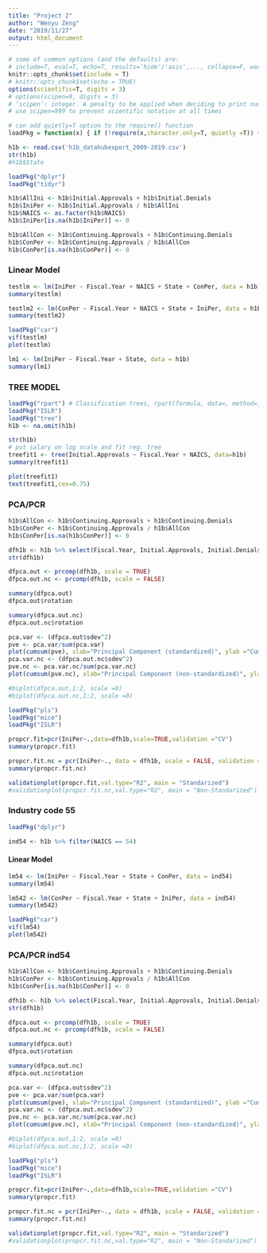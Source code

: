 ---
title: "Project 2"
author: "Wenyu Zeng"
date: "2019/11/27"
output: html_document
---

```{r setup, include=FALSE}
# some of common options (and the defaults) are: 
# include=T, eval=T, echo=T, results='hide'/'asis',..., collapse=F, warning=T, message=T, error=T, cache=T, fig.width=6, fig.height=4, fig.dim=c(6,4) #inches, fig.align='left'/'center','right', 
knitr::opts_chunk$set(include = T)
# knitr::opts_chunk$set(echo = TRUE)
options(scientific=T, digits = 3) 
# options(scipen=9, digits = 3) 
# ‘scipen’: integer. A penalty to be applied when deciding to print numeric values in fixed or exponential notation.  Positive values bias towards fixed and negative towards scientific notation: fixed notation will be preferred unless it is more than ‘scipen’ digits wider.
# use scipen=999 to prevent scientific notation at all times
```

```{r basicfcn, include=F}
# can add quietly=T option to the require() function
loadPkg = function(x) { if (!require(x,character.only=T, quietly =T)) { install.packages(x,dep=T,repos="http://cran.us.r-project.org"); if(!require(x,character.only=T)) stop("Package not found") } }
```


```{r, include=F}
h1b <- read.csv('h1b_datahubexport_2009-2019.csv')
str(h1b)
#h1b$State
```

```{r, include=F}
loadPkg("dplyr")
loadPkg("tidyr")
```
    
```{r}
h1b$AllIni <- h1b$Initial.Approvals + h1b$Initial.Denials
h1b$IniPer <- h1b$Initial.Approvals / h1b$AllIni
h1b$NAICS <- as.factor(h1b$NAICS)
h1b$IniPer[is.na(h1b$IniPer)] <- 0

h1b$AllCon <- h1b$Continuing.Approvals + h1b$Continuing.Denials
h1b$ConPer <- h1b$Continuing.Approvals / h1b$AllCon
h1b$ConPer[is.na(h1b$ConPer)] <- 0
```

### Linear Model
```{r}
testlm <- lm(IniPer ~ Fiscal.Year + NAICS + State + ConPer, data = h1b)
summary(testlm)
```

```{r}
testlm2 <- lm(ConPer ~ Fiscal.Year + NAICS + State + IniPer, data = h1b)
summary(testlm2)
```

```{r, warning=F}
loadPkg("car")
vif(testlm)
plot(testlm)
```

```{r}
lm1 <- lm(IniPer ~ Fiscal.Year + State, data = h1b)
summary(lm1)
```

### TREE MODEL
```{r}
loadPkg("rpart") # Classification trees, rpart(formula, data=, method=,control=) 
loadPkg("ISLR")
loadPkg("tree") 
h1b <- na.omit(h1b) 
```
```{r}
str(h1b)
# put salary on log scale and fit reg. tree
treefit1 <- tree(Initial.Approvals ~ Fiscal.Year + NAICS, data=h1b)
summary(treefit1)
```

```{r}
plot(treefit1) 
text(treefit1,cex=0.75)
```

### PCA/PCR
```{r}
h1b$AllCon <- h1b$Continuing.Approvals + h1b$Continuing.Denials
h1b$ConPer <- h1b$Continuing.Approvals / h1b$AllCon
h1b$ConPer[is.na(h1b$ConPer)] <- 0

dfh1b <- h1b %>% select(Fiscal.Year, Initial.Approvals, Initial.Denials, Continuing.Approvals, Continuing.Denials, AllIni, IniPer, AllCon, ConPer)
str(dfh1b)
```

```{r}
dfpca.out <- prcomp(dfh1b, scale = TRUE)
dfpca.out.nc <- prcomp(dfh1b, scale = FALSE)

summary(dfpca.out)
dfpca.out$rotation
```

```{r, echo=F}
summary(dfpca.out.nc)
dfpca.out.nc$rotation
```

```{r, echo=F}
pca.var <- (dfpca.out$sdev^2)
pve <- pca.var/sum(pca.var)
plot(cumsum(pve), xlab="Principal Component (standardized)", ylab ="Cumulative Proportion of Variance Explained",ylim=c(0,1),type="b", main = "Standardized")
pca.var.nc <- (dfpca.out.nc$sdev^2)
pve.nc <- pca.var.nc/sum(pca.var.nc)
plot(cumsum(pve.nc), xlab="Principal Component (non-standardized)", ylab ="Cumulative Proportion of Variance Explained",ylim=c(0,1),type="b", main = "Non-standardized")
```

```{r, echo=F}
#biplot(dfpca.out,1:2, scale =0)
#biplot(dfpca.out.nc,1:2, scale =0)
```

```{r, echo=F, warning=F}
loadPkg("pls")
loadPkg("mice")
loadPkg("ISLR")

propcr.fit=pcr(IniPer~.,data=dfh1b,scale=TRUE,validation ="CV")
summary(propcr.fit)

propcr.fit.nc = pcr(IniPer~., data = dfh1b, scale = FALSE, validation = "CV")
summary(propcr.fit.nc)
```

```{r, echo=F}
validationplot(propcr.fit,val.type="R2", main = "Standarized")
#validationplot(propcr.fit.nc,val.type="R2", main = "Non-Standarized")
```

### Industry code 55
```{r, echo=F, warning=F}
loadPkg("dplyr")
```

```{r, echo=F}
ind54 <- h1b %>% filter(NAICS == 54)
```

#### Linear Model
```{r}
lm54 <- lm(IniPer ~ Fiscal.Year + State + ConPer, data = ind54)
summary(lm54)
```

```{r}
lm542 <- lm(ConPer ~ Fiscal.Year + State + IniPer, data = ind54)
summary(lm542)
```

```{r, warning=F, echo=F}
loadPkg("car")
vif(lm54)
plot(lm542)
```

### PCA/PCR ind54
```{r}
h1b$AllCon <- h1b$Continuing.Approvals + h1b$Continuing.Denials
h1b$ConPer <- h1b$Continuing.Approvals / h1b$AllCon
h1b$ConPer[is.na(h1b$ConPer)] <- 0

dfh1b <- h1b %>% select(Fiscal.Year, Initial.Approvals, Initial.Denials, Continuing.Approvals, Continuing.Denials, AllIni, IniPer, AllCon, ConPer)
str(dfh1b)
```

```{r}
dfpca.out <- prcomp(dfh1b, scale = TRUE)
dfpca.out.nc <- prcomp(dfh1b, scale = FALSE)

summary(dfpca.out)
dfpca.out$rotation
```

```{r, echo=F}
summary(dfpca.out.nc)
dfpca.out.nc$rotation
```

```{r, echo=F}
pca.var <- (dfpca.out$sdev^2)
pve <- pca.var/sum(pca.var)
plot(cumsum(pve), xlab="Principal Component (standardized)", ylab ="Cumulative Proportion of Variance Explained",ylim=c(0,1),type="b", main = "Standardized")
pca.var.nc <- (dfpca.out.nc$sdev^2)
pve.nc <- pca.var.nc/sum(pca.var.nc)
plot(cumsum(pve.nc), xlab="Principal Component (non-standardized)", ylab ="Cumulative Proportion of Variance Explained",ylim=c(0,1),type="b", main = "Non-standardized")
```

```{r, echo=F}
#biplot(dfpca.out,1:2, scale =0)
#biplot(dfpca.out.nc,1:2, scale =0)
```

```{r, echo=F, warning=F}
loadPkg("pls")
loadPkg("mice")
loadPkg("ISLR")

propcr.fit=pcr(IniPer~.,data=dfh1b,scale=TRUE,validation ="CV")
summary(propcr.fit)

propcr.fit.nc = pcr(IniPer~., data = dfh1b, scale = FALSE, validation = "CV")
summary(propcr.fit.nc)
```

```{r, echo=F}
validationplot(propcr.fit,val.type="R2", main = "Standarized")
#validationplot(propcr.fit.nc,val.type="R2", main = "Non-Standarized")
```

